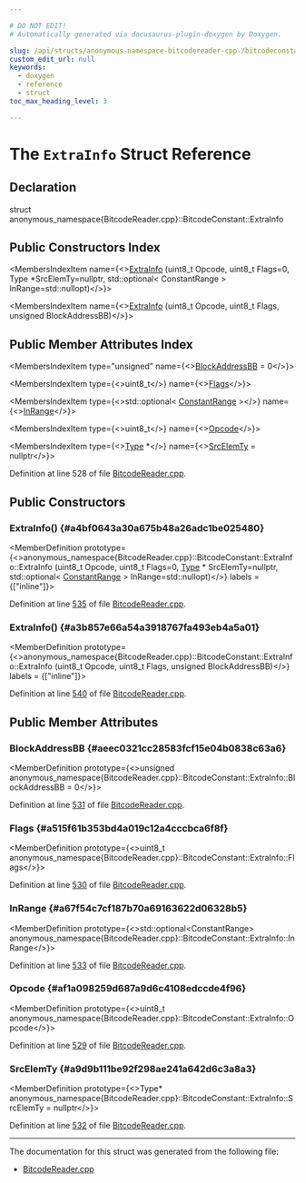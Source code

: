 ```yaml
---

# DO NOT EDIT!
# Automatically generated via docusaurus-plugin-doxygen by Doxygen.

slug: /api/structs/anonymous-namespace-bitcodereader-cpp-/bitcodeconstant/extrainfo
custom_edit_url: null
keywords:
  - doxygen
  - reference
  - struct
toc_max_heading_level: 3

---
```





# The `ExtraInfo` Struct Reference

<DoxygenPage pluginConfig={pluginConfig}>



## Declaration

<CodeBlock>struct anonymous_namespace{BitcodeReader.cpp}::BitcodeConstant::ExtraInfo</CodeBlock>

## Public Constructors Index

<MembersIndex>

<MembersIndexItem
  name={<><a href="#a4bf0643a30a675b48a26adc1be025480">ExtraInfo</a> (uint8&#95;t Opcode, uint8&#95;t Flags=0, Type &#42;SrcElemTy=nullptr, std::optional&lt; ConstantRange &gt; InRange=std::nullopt)</>}>
</MembersIndexItem>

<MembersIndexItem
  name={<><a href="#a3b857e66a54a3918767fa493eb4a5a01">ExtraInfo</a> (uint8&#95;t Opcode, uint8&#95;t Flags, unsigned BlockAddressBB)</>}>
</MembersIndexItem>

</MembersIndex>

## Public Member Attributes Index

<MembersIndex>

<MembersIndexItem
  type="unsigned"
  name={<><a href="#aeec0321cc28583fcf15e04b0838c63a6">BlockAddressBB</a> = 0</>}>
</MembersIndexItem>

<MembersIndexItem
  type={<>uint8&#95;t</>}
  name={<><a href="#a515f61b353bd4a019c12a4cccbca6f8f">Flags</a></>}>
</MembersIndexItem>

<MembersIndexItem
  type={<>std::optional&lt; <a href="/docs/api/classes/llvm/constantrange">ConstantRange</a> &gt;</>}
  name={<><a href="#a67f54c7cf187b70a69163622d06328b5">InRange</a></>}>
</MembersIndexItem>

<MembersIndexItem
  type={<>uint8&#95;t</>}
  name={<><a href="#af1a098259d687a9d6c4108edccde4f96">Opcode</a></>}>
</MembersIndexItem>

<MembersIndexItem
  type={<><a href="/docs/api/classes/llvm/type">Type</a> &#42;</>}
  name={<><a href="#a9d9b111be92f298ae241a642d6c3a8a3">SrcElemTy</a> = nullptr</>}>
</MembersIndexItem>

</MembersIndex>


Definition at line 528 of file <a href="/docs/api/files/lib/lib/bitcode/lib/bitcode/reader/bitcodereader-cpp">BitcodeReader.cpp</a>.

<SectionDefinition>

## Public Constructors

### ExtraInfo() {#a4bf0643a30a675b48a26adc1be025480}

<MemberDefinition
  prototype={<>anonymous&#95;namespace&#123;BitcodeReader.cpp&#125;::BitcodeConstant::ExtraInfo::ExtraInfo (uint8&#95;t Opcode, uint8&#95;t Flags=0, <a href="/docs/api/classes/llvm/type">Type</a> &#42; SrcElemTy=nullptr, std::optional&lt; <a href="/docs/api/classes/llvm/constantrange">ConstantRange</a> &gt; InRange=std::nullopt)</>}
  labels = {["inline"]}>

Definition at line <a href="/docs/api/files/lib/lib/bitcode/lib/bitcode/reader/bitcodereader-cpp/#l00535">535</a> of file <a href="/docs/api/files/lib/lib/bitcode/lib/bitcode/reader/bitcodereader-cpp">BitcodeReader.cpp</a>.
</MemberDefinition>

### ExtraInfo() {#a3b857e66a54a3918767fa493eb4a5a01}

<MemberDefinition
  prototype={<>anonymous&#95;namespace&#123;BitcodeReader.cpp&#125;::BitcodeConstant::ExtraInfo::ExtraInfo (uint8&#95;t Opcode, uint8&#95;t Flags, unsigned BlockAddressBB)</>}
  labels = {["inline"]}>

Definition at line <a href="/docs/api/files/lib/lib/bitcode/lib/bitcode/reader/bitcodereader-cpp/#l00540">540</a> of file <a href="/docs/api/files/lib/lib/bitcode/lib/bitcode/reader/bitcodereader-cpp">BitcodeReader.cpp</a>.
</MemberDefinition>

</SectionDefinition>

<SectionDefinition>

## Public Member Attributes

### BlockAddressBB {#aeec0321cc28583fcf15e04b0838c63a6}

<MemberDefinition
  prototype={<>unsigned anonymous&#95;namespace&#123;BitcodeReader.cpp&#125;::BitcodeConstant::ExtraInfo::BlockAddressBB = 0</>}>

Definition at line <a href="/docs/api/files/lib/lib/bitcode/lib/bitcode/reader/bitcodereader-cpp/#l00531">531</a> of file <a href="/docs/api/files/lib/lib/bitcode/lib/bitcode/reader/bitcodereader-cpp">BitcodeReader.cpp</a>.
</MemberDefinition>

### Flags {#a515f61b353bd4a019c12a4cccbca6f8f}

<MemberDefinition
  prototype={<>uint8&#95;t anonymous&#95;namespace&#123;BitcodeReader.cpp&#125;::BitcodeConstant::ExtraInfo::Flags</>}>

Definition at line <a href="/docs/api/files/lib/lib/bitcode/lib/bitcode/reader/bitcodereader-cpp/#l00530">530</a> of file <a href="/docs/api/files/lib/lib/bitcode/lib/bitcode/reader/bitcodereader-cpp">BitcodeReader.cpp</a>.
</MemberDefinition>

### InRange {#a67f54c7cf187b70a69163622d06328b5}

<MemberDefinition
  prototype={<>std::optional&lt;ConstantRange&gt; anonymous&#95;namespace&#123;BitcodeReader.cpp&#125;::BitcodeConstant::ExtraInfo::InRange</>}>

Definition at line <a href="/docs/api/files/lib/lib/bitcode/lib/bitcode/reader/bitcodereader-cpp/#l00533">533</a> of file <a href="/docs/api/files/lib/lib/bitcode/lib/bitcode/reader/bitcodereader-cpp">BitcodeReader.cpp</a>.
</MemberDefinition>

### Opcode {#af1a098259d687a9d6c4108edccde4f96}

<MemberDefinition
  prototype={<>uint8&#95;t anonymous&#95;namespace&#123;BitcodeReader.cpp&#125;::BitcodeConstant::ExtraInfo::Opcode</>}>

Definition at line <a href="/docs/api/files/lib/lib/bitcode/lib/bitcode/reader/bitcodereader-cpp/#l00529">529</a> of file <a href="/docs/api/files/lib/lib/bitcode/lib/bitcode/reader/bitcodereader-cpp">BitcodeReader.cpp</a>.
</MemberDefinition>

### SrcElemTy {#a9d9b111be92f298ae241a642d6c3a8a3}

<MemberDefinition
  prototype={<>Type&#42; anonymous&#95;namespace&#123;BitcodeReader.cpp&#125;::BitcodeConstant::ExtraInfo::SrcElemTy = nullptr</>}>

Definition at line <a href="/docs/api/files/lib/lib/bitcode/lib/bitcode/reader/bitcodereader-cpp/#l00532">532</a> of file <a href="/docs/api/files/lib/lib/bitcode/lib/bitcode/reader/bitcodereader-cpp">BitcodeReader.cpp</a>.
</MemberDefinition>

</SectionDefinition>

<hr/>

The documentation for this struct was generated from the following file:

<ul>
<li><a href="/docs/api/files/lib/lib/bitcode/lib/bitcode/reader/bitcodereader-cpp">BitcodeReader.cpp</a></li>
</ul>

</DoxygenPage>
